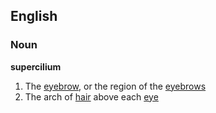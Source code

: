 ==English==

===Noun===

'''supercilium'''
#The [[eyebrow]], or the region of the [[eyebrow]]s
#The arch of [[hair]] above each [[eye]]